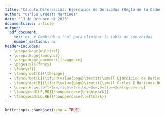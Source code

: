 ```yaml
---
title: "Cálculo Diferencial: Ejercicios de Derivadas (Regla de la Cadena-Segunda Parte)"
author: "Carlos Ernesto Martinez"
date: "13 de Octubre de 2023"
documentclass: article
output:
  pdf_document:
    toc: no  # Cambiado a "no" para eliminar la tabla de contenidos
    number_sections: no
header-includes:
  - \usepackage{multicol}
  - \usepackage{fancyhdr}
  - \usepackage[document]{ragged2e}
  - \pagestyle{fancy}
  - \fancyhf{}
  - \fancyfoot[C]{\thepage}
  - \fancyfoot[L]{\ifodd\value{page}\textit{\small Ejercicios de Derivadas (Regla de la Cadena-Segunda Parte)}\else\textit{\small Carlos E Martínez-Rodríguez}\fi}
  - \fancyfoot[R]{\ifodd\value{page}\textit{\small Carlos E Martínez-Rodríguez}\else\textit{\small Ejercicios de Derivadas (Regla de la Cadena-Segunda Parte)}\fi}
  - \usepackage[left=2cm,right=2cm,top=2cm,bottom=2cm]{geometry}
  - \fancyhead[LE,RO]{\nouppercase{\rightmark}}
  - \fancyhead[LO,RE]{\nouppercase{\leftmark}}
---
```


```r
knitr::opts_chunk$set(echo = TRUE)

```

\begin{enumerate}
\item Calcula las siguientes derivadas:\footnote{Mientras que la física y las matemáticas nos pueden decir cómo comenzó el universo, no son muy útiles en predecir el comportamiento humano porque hay muchas ecuaciones que resolver. – Stephen Hawking}

\begin{multicols}{2}
\begin{enumerate}

\item $f(x) = [(5x^3 + 2x^2 - 4x + 3)^6(x^3 - 2x^2 + 2x)^3]$
\item  $f(x) = [(3x^3 + 4x^2 - 2x + 1)^3(x^3 - x^2 + 2x)^4]$
\item  $f(x) = [(6x^3 - x^2 + 2x + 2)^7(x^3 + 2x^2 - 3x + 4)^5]$
\item  $f(x) = [(4x^3 - x^2 - 3x + 2)^2(x^3 - 4x^2 + 3x + 1)^4]$
\item  $f(x) = [(2x^3 + 3x^2 - 2x + 5)^4(x^3 - 2x^2 - x + 2)^3]$
\item  $f(x) = [(5x^3 - x^2 + 2x - 1)^3(x^3 - x^2 + 3x - 2)^2]$

\end{enumerate}
\end{multicols}

\item Calcula las siguientes derivadas:

\begin{multicols}{2}
\begin{enumerate}

\item  $f(x) = 4\sqrt[3]{x^2}$
\item  $f(x) = \sqrt{4\sin^2x+9\cos^2 x}$
\item  $f(x) = \frac{1}{\sqrt{25-y^2}}$
\item  $f(x) = 4x^{1/2}+5x^{-1/2}$
\item  $f(x) = \sqrt{4x^2-1}$
\item  $f(x) = (5-2x^2)^{-1/2}$
\end{enumerate}
\end{multicols}

\item Calcula las siguientes derivadas:

\begin{multicols}{2}
\begin{enumerate}

\item $f(x) = 2\cos\sqrt{x}$
\item  $f(x) = 4\sec\sqrt{x}$
\item  $f(x) = \cot\sqrt{3x}$
\item  $f(x) = \sqrt{3\sin x}$
\item  $f(x) = \sqrt{\frac{\sin x}{1-\sin x}}$
\item  $f(x) = \sqrt{\frac{\cos x-1}{\sin x}}$
\end{enumerate}
\end{multicols}

\item Calcula las siguientes derivadas
\begin{multicols}{2}
\begin{enumerate}

\item $f(x) = \frac{4}{x^2}-\frac{3}{x^4}$
\item $f(x) = \frac{x^2-4x+4}{x-1}$
\item $f(x) = (3x^2-4)(4x^3+x-1)$
\item $f(x) = \frac{x^3-}{x^3+1}$
\item $f(x) = 2x^{1/2}-\frac{1}{2}x^{-1/2}$
\item $f(x) = (x^4-x)^{-3}(5-x^2)^{-1}$
\item $f(x) = (x+1)\sin2x-3x\cos3x$
\item $f(x) = x^2\cos\frac{1}{x}$
\item $f(x) = \sin\cos\frac{1}{x}-\frac{1}{x}\sin x\cos x$
\item $f(x) = \tan2x\sec3x-2x\sec x \tan x$
\item $f(x) = (\frac{2x}{x+1})^2$
\item $f(x) = \sqrt\frac{x}{4-x^2}$
\item $f(x) = \frac{\tan x}{1+x}$

\end{enumerate}
\end{multicols}



\end{enumerate}


